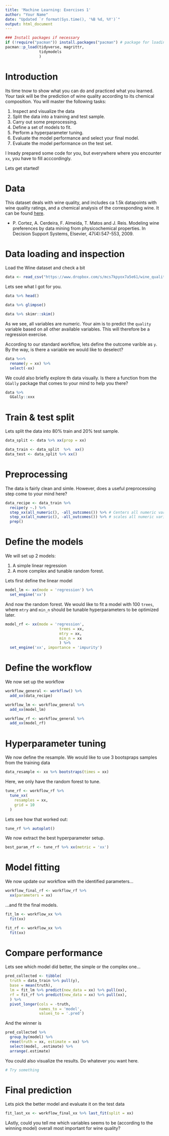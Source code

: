 ```yaml
---
title: 'Machine Learning: Exercises 1'
author: "Your Name"
date: "Updated `r format(Sys.time(), '%B %d, %Y')`"
output: html_document
---
```


```r
### Install packages if necessary
if (!require("pacman")) install.packages("pacman") # package for loading and checking packages :)
pacman::p_load(tidyverse, magrittr, 
               tidymodels
               )
```

# Introduction

Its time tnow to show what you can do and practiced what you learned. Your task will be the prediction of wine quality according to its chemical composition. You will master the following tasks:

1. Inspect and visualize the data
2. Split the data into a training and test sample.
3. Carry out some preprocessing.
4. Define a set of models to fit.
5. Perform a hyperparameter tuning.
6. Evaluate the model performance and select your final model.
7. Evaluate the model performance on the test set.

I lready prepared some code for you, but everywhere where you encounter `xx`, you have to fill acccordingly.

Lets get started!

# Data

This dataset deals with wine quality, and includes ca 1.5k datapoints with wine quality ratings, and a chemical analysis of the corresponding wine. It can be found [here](http://archive.ics.uci.edu/ml/datasets/Wine+Quality).

* P. Cortez, A. Cerdeira, F. Almeida, T. Matos and J. Reis. Modeling wine preferences by data mining from physicochemical properties. In Decision Support Systems, Elsevier, 47(4):547-553, 2009.


# Data loading and inspection
Load the Wine dataset and check a bit

```r
data <- read_csv("https://www.dropbox.com/s/mcs7kpyox7a5e61/wine_quality.csv?dl=1")
```

Lets see what I got for you.

```r
data %>% head()
```

```r
data %>% glimpse()
```

```r
data %>% skimr::skim()
```

As we see, all variables are numeric. Your aim is to predict the `quality` variable based on all other available variables. This will therefore be a regression exercise.

According to our standard workflow, lets define the outcome varible as `y`. By the way, is there a variable we would like to deselect?

```r
data %<>%
  rename(y = xx) %>%
  select(-xx)
```

We could also briefly explore th data visually. Is there a function from the `GGally` package that comes to your mind to help you there?

```r
data %>%
  GGally::xxx
```


# Train & test split

Lets split the data into 80% train and 20% test sample.

```r
data_split <- data %>% xx(prop = xx)

data_train <- data_split  %>%  xx()
data_test <- data_split %>% xx()
```

# Preprocessing

The data is fairly clean and simle. However, does a useful preprocessing step come to your mind here?

```r
data_recipe <- data_train %>%
  recipe(y ~.) %>%
  step_xx(all_numeric(), -all_outcomes()) %>% # Centers all numeric variables to mean = 0
  step_xx(all_numeric(), -all_outcomes()) %>% # scales all numeric variables to sd = 1
  prep()
```

# Define the models

We will set up 2 models:

1. A simple linear regression
2. A more complex and tunable random forest.

Lets first define the linear model

```r
model_lm <- xx(mode = 'regression') %>%
  set_engine('xx') 
```

And now the random forest. We would like to fit a model with 100 `trees`, where `mtry` and `min_n` should be tunable hyperparameters to be optimized later.

```r
model_rf <- xx(mode = 'regression',
                        trees = xx,
                        mtry = xx,
                        min_n = xx
                        ) %>%
  set_engine('xx', importance = 'impurity') 
```

# Define the workflow

We now set up the workflow

```r
workflow_general <- workflow() %>%
  add_xx(data_recipe) 

workflow_lm <- workflow_general %>%
  add_xx(model_lm)

workflow_rf <- workflow_general %>%
  add_xx(model_rf)
```

# Hyperparameter tuning

We now define the resample. We would like to use 3 bootspraps samples from the training data

```r
data_resample <- xx %>% bootstraps(times = xx)
```

Here, we only have the random forest to tune. 

```r
tune_rf <- workflow_rf %>%
  tune_xx(
    resamples = xx,
    grid = 10
  )
```

Lets see how that worked out:

```r
tune_rf %>% autoplot()
```

We now extract the best hyperparameter setup.

```r
best_param_rf <- tune_rf %>% xx(metric = 'xx')
```

# Model fitting

We now update our workflow with the identified parameters...

```r
workflow_final_rf <- workflow_rf %>%
  xx(parameters = xx)
```

 ...and fit the final models.
 
```r
fit_lm <- workflow_xx %>%
  fit(xx)

fit_rf <- workflow_xx %>%
  fit(xx)
```


# Compare performance

Lets see which model did better, the simple or the complex one...

```r
pred_collected <- tibble(
  truth = data_train %>% pull(y),
  base = mean(truth),
  lm = fit_lm %>% predict(new_data = xx) %>% pull(xx),
  rf = fit_rf %>% predict(new_data = xx) %>% pull(xx),
  ) %>% 
  pivot_longer(cols = -truth,
               names_to = 'model',
               values_to = '.pred')
```

And the winner is

```r
pred_collected %>%
  group_by(model) %>%
  rmse(truth = xx, estimate = xx) %>%
  select(model, .estimate) %>%
  arrange(.estimate)
```

You could also visualize the results. Do whatever you want here.

```r
# Try something
```

# Final prediction

Lets pick the better model and evaluate it on the test data

```r
fit_last_xx <- workflow_final_xx %>% last_fit(split = xx)
```

LAstly, could you tell me which variables seems to be (according to the winning model) overall most important for wine quality?


